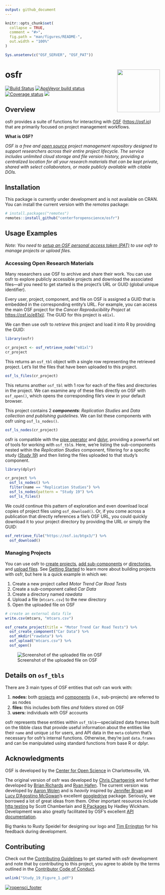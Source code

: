 ```yaml
---
output: github_document
---
```


<!-- README.md is generated from README.Rmd. Please edit that file -->

```r
knitr::opts_chunk$set(
  collapse = TRUE,
  comment = "#>",
  fig.path = "man/figures/README-",
  out.width = "100%"
)

Sys.unsetenv(c("OSF_SERVER", "OSF_PAT"))
```

# osfr <a href="http://centerforopenscience.github.io/osfr"><img src="man/figures/logo.png" align="right" height="139" /></a>

[![Build Status](https://travis-ci.org/CenterForOpenScience/osfr.svg?branch=master)](https://travis-ci.org/CenterForOpenScience/osfr)
[![AppVeyor build status](https://ci.appveyor.com/api/projects/status/github/CenterForOpenScience/osfr?branch=master&svg=true)](https://ci.appveyor.com/project/CenterForOpenScience24999/osfr)
[![Coverage status](https://codecov.io/gh/CenterForOpenScience/osfr/branch/master/graph/badge.svg)](https://codecov.io/github/CenterForOpenScience/osfr?branch=master)
[![](https://badges.ropensci.org/279_status.svg)](https://github.com/ropensci/software-review/issues/279)

## Overview

osfr provides a suite of functions for interacting with [OSF][osf] (<https://osf.io>) that are primarily focused on project management workflows.

**What is OSF?**

*OSF is a free and [open source][osf-gh] project management repository designed to support researchers across their entire project lifecycle. The service includes unlimited cloud storage and file version history, providing a centralized location for all your research materials that can be kept private, shared with select collaborators, or made publicly available with citable DOIs.*

## Installation

This package is currently under development and is not available on CRAN. You can install the current version with the *remotes* package:

``` r
# install.packages("remotes")
remotes::install_github("centerforopenscience/osfr")
```

## Usage Examples

*Note: You need to [setup an OSF personal access token (PAT)][auth] to use osfr to manage projects or upload files.*

### Accessing Open Research Materials

Many researchers use OSF to archive and share their work. You can use osfr to explore publicly accessible projects and download the associated files---all you need to get started is the project's URL or GUID (global unique identifier).

Every user, project, component, and file on OSF is assigned a GUID that is embedded in the corresponding entity's URL. For example, you can access the main OSF project for the *Cancer Reproducibility Project* at <https://osf.io/e81xl/>. The GUID for this project is `e81xl`.

We can then use osfr to *retrieve* this project and load it into R by providing the GUID:

```r
library(osfr)

cr_project <- osf_retrieve_node("e81xl")
cr_project
```

This returns an `osf_tbl` object with a single row representing the retrieved project. Let's list the files that have been uploaded to this project.

```r
osf_ls_files(cr_project)
```

This returns another `osf_tbl` with 1 row for each of the files and directories in the project. We can examine any of these files directly on OSF with `osf_open()`, which opens the corresponding file's view in your default browser.

This project contains 2 ***components***: *Replication Studies* and *Data collection and publishing guidelines*. We can list these components with osfr using `osf_ls_nodes()`.

```r
osf_ls_nodes(cr_project)
```

osfr is compatible with the [pipe operator][magrittr] and [dplyr][], providing a powerful set of tools for working with `osf_tbl`s. Here, we're listing the sub-components nested within the *Replication Studies* component, filtering for a specific study ([*Study 19*](https://osf.io/7zqxp/)) and then listing the files uploaded to that study's component.

```r
library(dplyr)

cr_project %>%
  osf_ls_nodes() %>%
  filter(name == "Replication Studies") %>%
  osf_ls_nodes(pattern = "Study 19") %>%
  osf_ls_files()
```

We could continue this pattern of exploration and even download local copies of project files using `osf_download()`. Or, if you come across a publication that  directly references a file's OSF URL, you could quickly download it to your project directory by providing the URL or simply the GUID:

```r
osf_retrieve_file("https://osf.io/btgx3/") %>% 
  osf_download()
```


### Managing Projects

You can use osfr to [create projects][osf-create], [add sub-components][osf-create] or [directories][osf-mkdir], and [upload files][osf-upload]. See [Getting Started][getting-started] to learn more about building projects with osfr, but here is a quick example in which we:

1. Create a new project called *Motor Trend Car Road Tests*
2. Create a sub-component called *Car Data*
3. Create a directory named *rawdata*
4. Upload a file (`mtcars.csv`) to the new directory
5. Open the uploaded file on OSF

```r
# create an external data file
write.csv(mtcars, "mtcars.csv")

osf_create_project(title = "Motor Trend Car Road Tests") %>%
  osf_create_component("Car Data") %>%
  osf_mkdir("rawdata") %>%
  osf_upload("mtcars.csv") %>%
  osf_open()
```

![Screenshot of the uploaded file on OSF](man/figures/screen-shot.png)

## Details on `osf_tbls`

There are 3 main types of OSF entities that osfr can work with:

1. **nodes:** both [projects][help-proj] and [components][help-comp] (i.e., sub-projects) are referred to as nodes
2. **files:** this includes both files *and* folders stored on OSF
3. **users:** individuals with OSF accounts

osfr represents these entities within `osf_tbl`s---specialized data frames built on the tibble class that provide useful information about the entities like their `name` and unique `id` for users, and API data in the `meta` column that's necessary for osfr's internal functions. Otherwise, they're just `data.frames` and can be manipulated using standard functions from base R or dplyr.

## Acknowledgments

OSF is developed by the [Center for Open Science][cos] in Charlottesville, VA.

The original version of osfr was developed by [Chris Chartgerink][chris] and further developed by [Brian Richards][brian] and [Ryan Hafen][ryan]. The current version was developed by [Aaron Wolen][aaron] and is *heavily* inspired by [Jennifer Bryan][jenny] and [Lucy D'Agostino McGowan][lucy]'s excellent [googledrive][] package. Seriously, we borrowed a lot of great ideas from them. Other important resources include [http testing](https://ropensci.github.io/http-testing-book/) by Scott Chamberlain and [R Packages](http://r-pkgs.had.co.nz) by Hadley Wickham. Development was also greatly facilitated by OSF's excellent [API documentation][osf-api].

Big thanks to Rusty Speidel for designing our logo and [Tim Errington][tim] for his feedback during development.

## Contributing

Check out the [Contributing Guidelines](.github/CONTRIBUTING.md) to get started with osfr development and note that by contributing to this project, you agree to abide by the terms outlined in the [Contributor Code of Conduct](.github/CODE_OF_CONDUCT.md).

```r
unlink("Study_19_Figure_1.pdf")
```

[![ropensci_footer](https://ropensci.org/public_images/ropensci_footer.png)](https://ropensci.org)

<!-- links -->
[osf]: https://osf.io "Open Science Framework"
[cos]: https://cos.io "Center for Open Science"
[osf-gh]: https://github.com/CenterForOpenScience/osf.io "OSF's GitHub Repository"
[osf-api]: https://developer.osf.io "OSF API Documentation"
[help]: http://help.osf.io "OSF Support"
[help-proj]: https://help.osf.io/hc/en-us/articles/360019737594-Create-a-Project "OSF: Create a Project"
[help-comp]: https://help.osf.io/hc/en-us/articles/360019737614-Create-Components "OSF: Create a Component"
[magrittr]: https://magrittr.tidyverse.org
[dplyr]: https://dplyr.tidyverse.org
[googledrive]: https://googledrive.tidyverse.org
[tibble]: https://tibble.tidyverse.org

[chris]: https://github.com/chartgerink
[brian]: https://github.com/bgrich
[ryan]: https://github.com/hafen
[aaron]: https://github.com/aaronwolen
[jenny]: https://github.com/jennybc
[lucy]: https://github.com/lucymcgowan
[tim]: https://github.com/timerrington

[getting-started]: http://centerforopenscience.github.io/osfr/articles/getting_started.html
[auth]: http://centerforopenscience.github.io/osfr/articles/auth.html

[osf-create]: https://centerforopenscience.github.io/osfr/reference/osf_create.html
[osf-mkdir]: https://centerforopenscience.github.io/osfr/reference/osf_mkdir.html
[osf-upload]: https://centerforopenscience.github.io/osfr/reference/osf_upload.html
